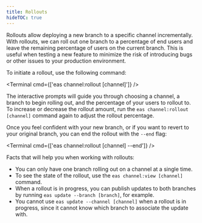 ```yaml
---
title: Rollouts
hideTOC: true
---
```



Rollouts allow deploying a new branch to a specific channel incrementally. With rollouts, we can roll out one branch to a percentage of end users and leave the remaining percentage of users on the current branch. This is useful when testing a new feature to minimize the risk of introducing bugs or other issues to your production environment.

To initiate a rollout, use the following command:

<Terminal cmd={['eas channel:rollout [channel]']} />

The interactive prompts will guide you through choosing a channel, a branch to begin rolling out, and the percentage of your users to rollout to. To increase or decrease the rollout amount, run the `eas channel:rollout [channel]` command again to adjust the rollout percentage.

Once you feel confident with your new branch, or if you want to revert to your original branch, you can end the rollout with the `--end` flag:

<Terminal cmd={['eas channel:rollout [channel] --end']} />

Facts that will help you when working with rollouts:

- You can only have one branch rolling out on a channel at a single time.
- To see the state of the rollout, use the `eas channel:view [channel]` command.
- When a rollout is in progress, you can publish updates to both branches by running `eas update --branch [branch]`, for example.
- You cannot use `eas update --channel [channel]` when a rollout is in progress, since it cannot know which branch to associate the update with.

